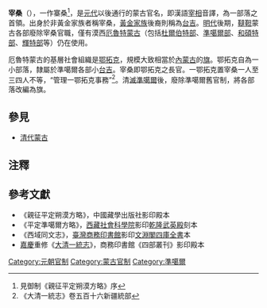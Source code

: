 {{redirect2|寨桑|科尔沁部贝勒|寨桑 (人物)}}
'''宰桑'''（{{mong|m=ᠵᠠᠶᠢᠰᠠᠩ|k=Зайсан|ZM=ǰayisang}}），一作寨桑<ref>見御制《親征平定朔漠方略》序</ref>，是[[元代|元代]]以後通行的蒙古官名，即漢語[[宰相|宰相]]音譯，為一部落之首領。出身於非黃金家族者稱宰桑，[[黃金家族|黃金家族]]後裔則稱為[[台吉|台吉]]。[[明代|明代]]後期，[[鞑靼_(蒙古)|韃靼]]蒙古各部廢除宰桑官職，僅有漠西[[厄魯特蒙古|厄魯特蒙古]]（包括[[杜爾伯特部_(綽羅斯氏)|杜爾伯特部]]、[[準噶爾部|準噶爾部]]、[[和碩特部|和碩特部]]、[[輝特部|輝特部]]等）仍在使用。

厄魯特蒙古的基層社會組織是[[鄂拓克|鄂拓克]]，規模大致相當於[[內蒙古|內蒙古]]的[[旗_(內蒙古)|旗]]。鄂拓克自為一小部落，隸屬於準噶爾各部小[[台吉|台吉]]。宰桑即鄂拓克之長官。一鄂拓克置宰桑一人至三四人不等，“管理一鄂拓克事務”<ref>《大清一統志》卷五百十六新疆統部</ref>。清[[準噶爾之役|滅準噶爾]]後，廢除準噶爾舊官制，將各部落改編為旗。

==參見==
*[[清代蒙古|清代蒙古]]

==注釋==
{{reflist}}

==參考文獻==
*《親征平定朔漠方略》，中國藏學出版社影印殿本
*《平定準噶爾方略》，[[西藏社會科學院|西藏社會科學院]]影印[[乾隆|乾隆]][[武英殿|武英殿]]刻本
*《西域同文志》，[[臺灣|臺灣]][[商務印書館|商務印書館]]影印[[文淵閣|文淵閣]][[四庫全書|四庫全書]]本
*[[嘉慶|嘉慶]]重修《[[大清一統志|大清一統志]]》，商務印書館《四部叢刊》影印殿本

[[Category:元朝官制|Category:元朝官制]]
[[Category:蒙古官制|Category:蒙古官制]]
[[Category:準噶爾|Category:準噶爾]]